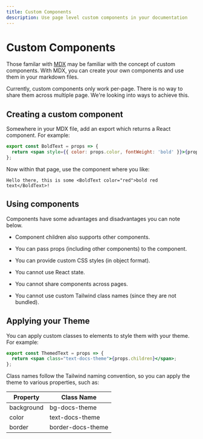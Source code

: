 ```yaml
---
title: Custom Components
description: Use page level custom components in your documentation
---
```


# Custom Components

Those familar with [MDX](https://mdxjs.com/) may be familiar with the concept of custom components.
With MDX, you can create your own components and use them in your markdown files.

<Warning>
  Currently, custom components only work per-page. There is no way to share them across multiple
  page. We're looking into ways to achieve this.
</Warning>

## Creating a custom component

Somewhere in your MDX file, add an export which returns a React component. For example:

```jsx
export const BoldText = props => {
  return <span style={{ color: props.color, fontWeight: 'bold' }}>{props.children}</span>;
};
```

Now within that page, use the component where you like:

```mdx
Hello there, this is some <BoldText color="red">bold red text</BoldText>!
```

## Using components

Components have some advantages and disadvantages you can note below.

- <Icon name="check" /> Component children also supports other components.
- <Icon name="check" /> You can pass props (including other components) to the component.
- <Icon name="check" /> You can provide custom CSS styles (in object format).

- <Icon name="xmark" /> You cannot use React state.
- <Icon name="xmark" /> You cannot share components across pages.
- <Icon name="xmark" /> You cannot use custom Tailwind class names (since they are not bundled).

## Applying your Theme

You can apply custom classes to elements to style them with your theme. For example:

```jsx
export const ThemedText = props => {
  return <span class="text-docs-theme">{props.children}</span>;
};
```

Class names follow the Tailwind naming convention, so you can apply the theme to various properties, such as:

| Property   | Class Name        |
| ---------- | ----------------- |
| background | bg-docs-theme     |
| color      | text-docs-theme   |
| border     | border-docs-theme |
